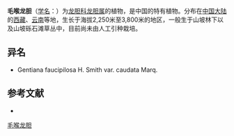 {{Speciesbox
| name = 毛喉龙胆
| status = 
| status_system = 
| image =
| genus = Gentiana
| species = faucipilosa
| authority = H. Smith
| subdivision_ranks =[[变种|变种]]
| subdivision =
* 毛喉龙胆 ''G. f.'' var. ''faucipilosa''
* [[尾尖毛喉龙胆|尾尖毛喉龙胆]] ''G. f.'' var. ''caudata''
}}

'''毛喉龙胆'''（[[学名|学名]]：{{lang|la|''Gentiana faucipilosa''}}）为[[龙胆科|龙胆科]][[龙胆属|龙胆属]]的植物，是中国的特有植物。分布在[[中国大陆|中国大陆]]的[[西藏|西藏]]、[[云南|云南]]等地，生长于海拔2,250米至3,800米的地区，一般生于山坡林下以及山坡砾石滩草丛中，目前尚未由人工引种栽培。

== 异名 ==
* Gentiana faucipilosa H. Smith var. caudata Marq.

== 参考文献 ==
<div class="references-small">
* {{cite web| url =http://www.bioinfo.cn/db05/KmzwSpecies.php?action=view&id=8495| title =毛喉龙胆（原变种）| work =《中国高等植物数据库全库》| publisher =中国科学院微生物研究所| author =昆明植物研究所| accessdate =2009-02-24| deadurl =yes| archiveurl =https://web.archive.org/web/20160305083644/http://www.bioinfo.cn/db05/KmzwSpecies.php?action=view&id=8495| archivedate =2016-03-05}}
</div>
{{Taxonbar|from=Q11126812}}

[[Category:龙胆属|毛喉龙胆]]


{{植物小作品}}